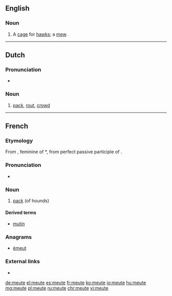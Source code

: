 ==English==

===Noun===
{{en-noun}}

# A [[cage]] for [[hawk]]s; a [[mew]].
#: {{rfquotek|Milman}}

{{Webster 1913}}

----

==Dutch==

===Pronunciation===
* {{audio|Nl-meute.ogg|Audio|lang=nl}}

===Noun===
{{nl-noun|f|-en|pl2=-s|-}}

# [[pack]], [[rout]], [[crowd]]

----

==French==

===Etymology===
From {{etyl|la|fr}} {{m|la|movita|mōtiva}}, feminine of *{{term||mōtivus}}, from perfect passive participle of {{m|la|moveō||move}}.

===Pronunciation===
* {{IPA|/møt/|lang=fr}}

===Noun===
{{fr-noun|f}}

# {{label|fr|hunting}} [[pack]] (of hounds)

====Derived terms====
* [[mutin]]

===Anagrams===
* [[émeut#French|émeut]]

===External links===
* {{R:TLFi}}

[[de:meute]]
[[el:meute]]
[[es:meute]]
[[fr:meute]]
[[ko:meute]]
[[io:meute]]
[[hu:meute]]
[[mg:meute]]
[[pl:meute]]
[[ru:meute]]
[[chr:meute]]
[[vi:meute]]